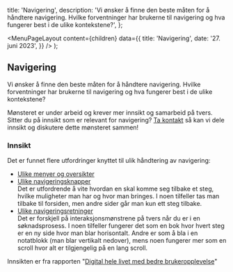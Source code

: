 
  title: 'Navigering',
  description:
    'Vi ønsker å finne den beste måten for å håndtere navigering. Hvilke forventninger har brukerne til navigering og hva fungerer best i de ulike kontekstene?',
};

  <MenuPageLayout
    content={children}
    data={{
      title: 'Navigering',
      date: '27. juni 2023',
    }}
  />
);

## Navigering

Vi ønsker å finne den beste måten for å håndtere navigering. Hvilke forventninger har brukerne til navigering og hva fungerer best i de ulike kontekstene?

Mønsteret er under arbeid og krever mer innsikt og samarbeid på tvers. Sitter du på innsikt som er relevant for navigering? [Ta kontakt](mailto:designsystem@digdir.no) så kan vi dele innsikt og diskutere dette mønsteret sammen!

### Innsikt

Det er funnet flere utfordringer knyttet til ulik håndtering av navigering:

- [Ulike menyer og oversikter](https://github.com/digdir/innsiktsbibliotek/issues/21)
- [Ulike navigeringsknapper](https://github.com/digdir/innsiktsbibliotek/issues/24) \
  Det er utfordrende å vite hvordan en skal komme seg tilbake et steg, hvilke muligheter man har og hvor man bringes. I noen tilfeller tas man tilbake til forsiden, men andre sider går man kun ett steg tilbake.
- [Ulike navigeringsretninger](https://github.com/digdir/innsiktsbibliotek/issues/25) \
  Det er forskjell på interaksjonsmønstrene på tvers når du er i en søknadsprosess. I noen tilfeller fungerer det som en bok hvor hvert steg er en ny side hvor man blar horisontalt. Andre er som å bla i en notatblokk (man blar vertikalt nedover), mens noen fungerer mer som en scroll hvor alt er tilgjengelig på en lang scroll.

Innsikten er fra rapporten "[Digital hele livet med bedre brukeropplevelse](https://www.digdir.no/sammenhengende-tjenester/digital-hele-livet-med-bedre-brukeropplevelse/4405)"
